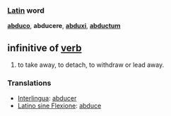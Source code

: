 === [[Latin]] word ===
'''[[abduco]]''', '''abducere''', '''[[abduxi]]''', '''[[abductum]]'''

== infinitive of [[verb]] ==
#to take away, to detach, to withdraw or lead away.

=== Translations ===
*[[Interlingua]]: [[abducer]]
*[[Latino sine Flexione]]: [[abduce]]
